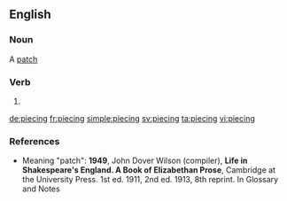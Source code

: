 ==English==

===Noun===
{{context|obsolete|lang=en}} A [[patch]]

===Verb===
{{head|en|present participle}}

# {{present participle of|piece|lang=en}}

[[de:piecing]]
[[fr:piecing]]
[[simple:piecing]]
[[sv:piecing]]
[[ta:piecing]]
[[vi:piecing]]

===References===
* Meaning "patch": '''1949''', John Dover Wilson (compiler), '''Life in Shakespeare's England. A Book of Elizabethan Prose''', Cambridge at the University Press. 1st ed. 1911, 2nd ed. 1913, 8th reprint. In Glossary and Notes